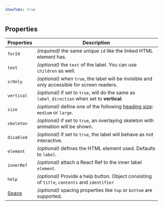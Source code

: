 ```yaml
---
showTabs: true
---
```


## Properties

| Properties                              | Description                                                                                             |
| --------------------------------------- | ------------------------------------------------------------------------------------------------------- |
| `forId`                                 | _(required)_ the same unique `id` like the linked HTML element has.                                     |
| `text`                                  | _(optional)_ the `text` of the label. You can use `children` as well.                                   |
| `srOnly`                                | _(optional)_ when `true`, the label will be invisible and only accessible for screen readers.           |
| `vertical`                              | _(optional)_ if set to `true`, will do the same as `label_direction` when set to **vertical**.          |
| `size`                                  | _(optional)_ define one of the following [heading size](/uilib/elements/heading/): `medium` or `large`. |
| `skeleton`                              | _(optional)_ if set to `true`, an overlaying skeleton with animation will be shown.                     |
| `disabled`                              | _(optional)_ if set to `true`, the label will behave as not interactive.                                |
| `element`                               | _(optional)_ defines the HTML element used. Defaults to `label`.                                        |
| `innerRef`                              | _(optional)_ attach a React Ref to the inner label `element`.                                           |
| `help`                                  | _(optional)_ Provide a help button. Object consisting of `title`, `contents` and `identifier`           |
| [Space](/uilib/layout/space/properties) | _(optional)_ spacing properties like `top` or `bottom` are supported.                                   |
